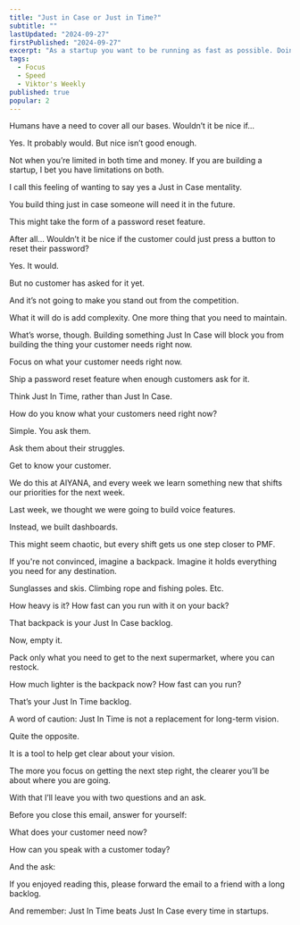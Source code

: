 ```yaml
---
title: "Just in Case or Just in Time?"
subtitle: ""
lastUpdated: "2024-09-27"
firstPublished: "2024-09-27"
excerpt: "As a startup you want to be running as fast as possible. Doing to much up front slows you down, which means you need to wait with everything until the last possible moment."
tags:
  - Focus
  - Speed
  - Viktor's Weekly
published: true
popular: 2
---
```


Humans have a need to cover all our bases. Wouldn’t it be nice if…

Yes. It probably would. But nice isn’t good enough.

Not when you’re limited in both time and money. If you are building a startup, I bet you have limitations on both.

I call this feeling of wanting to say yes a Just in Case mentality.

You build thing just in case someone will need it in the future.

This might take the form of a password reset feature.

After all… Wouldn’t it be nice if the customer could just press a button to reset their password?

Yes. It would.

But no customer has asked for it yet.

And it’s not going to make you stand out from the competition.

What it will do is add complexity. One more thing that you need to maintain.

What’s worse, though. Building something Just In Case will block you from building the thing your customer needs right now.

Focus on what your customer needs right now.

Ship a password reset feature when enough customers ask for it.

Think Just In Time, rather than Just In Case.

How do you know what your customers need right now?

Simple. You ask them.

Ask them about their struggles.

Get to know your customer.

We do this at AIYANA, and every week we learn something new that shifts our priorities for the next week.

Last week, we thought we were going to build voice features.

Instead, we built dashboards.

This might seem chaotic, but every shift gets us one step closer to PMF.

If you're not convinced, imagine a backpack. Imagine it holds everything you need for any destination.

Sunglasses and skis. Climbing rope and fishing poles. Etc.

How heavy is it? How fast can you run with it on your back?

That backpack is your Just In Case backlog.

Now, empty it.

Pack only what you need to get to the next supermarket, where you can restock.

How much lighter is the backpack now? How fast can you run?

That’s your Just In Time backlog.

A word of caution: Just In Time is not a replacement for long-term vision.

Quite the opposite.

It is a tool to help get clear about your vision.

The more you focus on getting the next step right, the clearer you’ll be about where you are going.

With that I’ll leave you with two questions and an ask.

Before you close this email, answer for yourself:

What does your customer need now?

How can you speak with a customer today?

And the ask:

If you enjoyed reading this, please forward the email to a friend with a long backlog.

And remember: Just In Time beats Just In Case every time in startups.